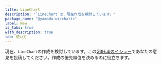 ```yaml
---
title: LineChart
description: "`LineChart`は、現在作成を検討しています。"
package_name: "@yamada-ui/charts"
label: New
is_tabs: true
with_description: true
tab: 使い方
---
```


現在、`LineChart`の作成を検討しています。この[GitHubのイシュー](https://github.com/yamada-ui/yamada-ui/issues/499)であなたの意見を投稿してください。作成の優先順位を決めるのに役立ちます。
